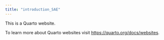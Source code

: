 ```yaml
---
title: "introduction_SAE"
---
```


This is a Quarto website.

To learn more about Quarto websites visit <https://quarto.org/docs/websites>.
